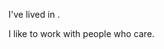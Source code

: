 
I've lived in <MyTimeline />.

I like to work with people <AboutPopupDetails details="Maybe IPOing Twitter, maybe training a cohort of students, maybe making improv comedy. My favorite teams have a shared passion, regardless of what it is.">who care</AboutPopupDetails>.

